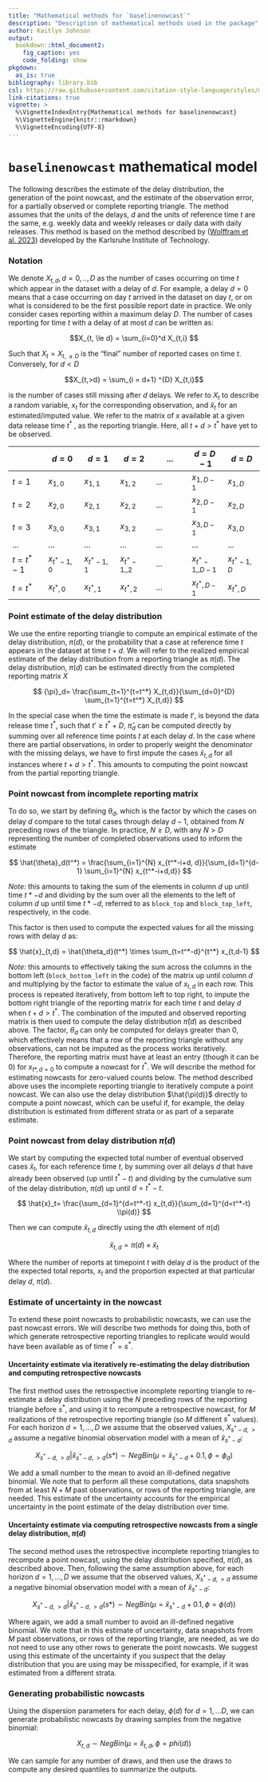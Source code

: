 ```yaml
---
title: "Mathematical methods for `baselinenowcast`"
description: "Description of mathematical methods used in the package"
author: Kaitlyn Johnson
output:
  bookdown::html_document2:
    fig_caption: yes
    code_folding: show
pkgdown:
  as_is: true
bibliography: library.bib
csl: https://raw.githubusercontent.com/citation-style-language/styles/master/apa-numeric-superscript-brackets.csl
link-citations: true
vignette: >
  %\VignetteIndexEntry{Mathematical methods for baselinenowcast}
  %\VignetteEngine{knitr::rmarkdown}
  %\VignetteEncoding{UTF-8}
---
```


# `baselinenowcast` mathematical model

The following describes the estimate of the delay distribution, the generation of the point nowcast, and the estimate of the observation error, for a partially observed or complete reporting triangle. The method assumes that the units of the delays, $d$ and the units of reference time $t$ are the same, e.g. weekly data and weekly releases or daily data with daily releases. This method is based on the method described by ([Wolffram et al. 2023](https://journals.plos.org/ploscompbiol/article?id=10.1371/journal.pcbi.1011394)) developed by the Karlsruhe Institute of Technology.

### Notation

We denote $X_{t,d}, d = 0, .., D$ as the number of cases occurring on time $t$ which appear in the dataset with a delay of $d$. For example, a delay $d = 0$ means that a case occurring on day $t$ arrived in the dataset on day $t$, or on what is considered to be the first possible report date in practice. We only consider cases reporting within a maximum delay $D$. The number of cases reporting for time $t$ with a delay of at most $d$ can be written as:

$$X_{t, \le d} = \sum_{i=0}^d X_{t,i} $$

Such that $X_t = X_{t, \le D}$ is the “final” number of reported cases on time $t$. Conversely, for $d < D$

$$X_{t,>d} = \sum_{i = d+1} ^{D} X_{t,i}$$

is the number of cases still missing after $d$ delays.
We refer to $X_t$ to describe a random variable, $x_t$ for the corresponding observation, and $\hat{x}_t$ for an estimated/imputed value.
We refer to the matrix of $x$ available at a given data release time $t^*$ , as the reporting triangle. Here, all $t+d>t^*$ have yet to be observed.

|   | $d = 0$ | $d = 1$ | $d=2$ | $...$ | $d= D-1$ | $d= D$ |
|-----------|-----------|-----------|-----------|-----------|-----------|-----------|
| $t=1$ | $x_{1,0}$ | $x_{1,1}$ | $x_{1,2}$ | $...$ | $x_{1,D-1}$ | $x_{1, D}$ |
| $t=2$ | $x_{2,0}$ | $x_{2,1}$ | $x_{2,2}$ | $...$ | $x_{2,D-1}$ | $x_{2, D}$ |
| $t=3$ | $x_{3,0}$ | $x_{3,1}$ | $x_{3,2}$ | $...$ | $x_{3,D-1}$ | $x_{3, D}$ |
| $...$ | $...$ | $...$ | $...$ | $...$ | $...$ | $...$ |
| $t=t^*-1$ | $x_{t^*-1,0}$ | $x_{t^*-1,1}$ | $x_{t^*-1,,2}$ | $...$ | $x_{t^*-1,,D-1}$ | $x_{t^*-1,D}$ |
| $t=t^*$ | $x_{t^*,0}$ | $x_{t^*,1}$ | $x_{t^*,2}$ | $...$ | $x_{t^*,D-1}$ | $x_{t^*, D}$ |

### Point estimate of the delay distribution

We use the entire reporting triangle to compute an empirical estimate of the delay distribution, $\pi(d)$, or the probability that a case at reference time $t$ appears in the dataset at time $t + d$. We will refer to the realized empirical estimate of the delay distribution from a reporting triangle as $\pi(d)$.
The delay distribution, $\pi(d)$ can be estimated directly from the completed reporting matrix $X$

$$
{\pi}_d= \frac{\sum_{t=1}^{t=t^*} X_{t,d}}{\sum_{d=0}^{D} \sum_{t=1}^{t=t^*} X_{t,d}}
$$

In the special case when the time the estimate is made $t'$, is beyond the data release time $t^{*}$, such that $t' \ge t^* + D$, $\hat{\pi}_d$ can be computed directly by summing over all reference time points $t$ at each delay $d$.
In the case where there are partial observations, in order to properly weight the denominator with the missing delays, we have to first impute the cases $\hat{x}_{t,d}$ for all instances where $t+d > t^*$. This amounts to computing the point nowcast from the partial reporting triangle.

### Point nowcast from incomplete reporting matrix

To do so, we start by defining $\theta_d$, which is the factor by which the cases on delay $d$ compare to the total cases through delay $d-1$, obtained from $N$ preceding rows of the triangle. In practice, $N \ge D$, with any $N > D$ representing the number of completed observations used to inform the estimate

$$
\hat{\theta}_d(t^*) = \frac{\sum_{i=1}^{N} x_{t^*-i+d, d}}{\sum_{d=1}^{d-1} \sum_{i=1}^{N} x_{t^*-i+d,d}}
$$

*Note:* this amounts to taking the sum of the elements in column $d$ up until time $t*-d$ and dividing by the sum over all the elements to the left of column $d$ up until time $t*-d$, referred to as `block_top` and `block_top_left`, respectively, in the code.

This factor is then used to compute the expected values for all the missing rows with delay $d$ as:

$$
\hat{x}_{t,d} = \hat{\theta_d}(t^*) \times \sum_{t=t^*-d}^{t^*} x_{t,d-1}
$$

*Note:* this amounts to effectively taking the sum across the columns in the bottom left (`block_bottom_left` in the code) of the matrix up until column $d$ and multiplying by the factor to estimate the value of $x_{t,d}$ in each row.
This process is repeated iteratively, from bottom left to top right, to impute the bottom right triangle of the reporting matrix for each time $t$ and delay $d$ when $t+d>t^*$. The combination of the imputed and observed reporting matrix is then used to compute the delay distribution $\hat{\pi}(d)$ as described above.
The factor, $\theta_d$ can only be computed for delays greater than 0, which effectively means that a row of the reporting triangle without any observations, can not be imputed as the process works iteratively. Therefore, the reporting matrix must have at least an entry (though it can be 0) for $x_{t*,d=0}$ to compute a nowcast for $t^*$. We will describe the method for estimating nowcasts for zero-valued counts below.
The method described above uses the incomplete reporting triangle to iteratively compute a point nowcast. We can also use the delay distribution $\hat{\pi(d)}$ directly to compute a point nowcast, which can be useful if, for example, the delay distribution is estimated from different strata or as part of a separate estimate.

### Point nowcast from delay distribution $\pi(d)$

We start by computing the expected total number of eventual observed cases $\hat{x}_t$, for each reference time $t$, by summing over all delays $d$ that have already been observed (up until $t^*-t$) and dividing by the cumulative sum of the delay distribution, $\pi(d)$ up until $d = t^*-t$.

$$
\hat{x}_t= \frac{\sum_{d=1}^{d=t^*-t} x_{t,d}}{\sum_{d=1}^{d=t^*-t} \\pi(d)}
$$

Then we can compute $\hat{x}_{t,d}$ directly using the $d$th element of $\pi(d)$

$$
\hat{x}_{t,d} = \pi(d) \times \hat{x}_t
$$

Where the number of reports at timepoint $t$ with delay $d$ is the product of the the expected total reports, $x_t$ and the proportion expected at that particular delay $d$, $\pi(d)$.

### Estimate of uncertainty in the nowcast

To extend these point nowcasts to probabilistic nowcasts, we can use the past nowcast errors. We will describe two methods for doing this, both of which generate retrospective reporting triangles to replicate would would have been available as of time $t^*=s^*$.

#### Uncertainty estimate via iteratively re-estimating the delay distribution and computing retrospective nowcasts

The first method uses the retrospective incomplete reporting triangle to re-estimate a delay distribution using the $N$ preceding rows of the reporting triangle before $s^*$, and using it to recompute a retrospective nowcast, for $M$ realizations of the retrospective reporting triangle (so $M$ different $s^*$ values).
For each horizon $d = 1, ..., D$ we assume that the observed values, $X_{s^*-d, >d}$ assume a negative binomial observation model with a mean of $\hat{x}_{s^*-d}$:

$$
X_{s^*-d,>d} | \hat{x}_{s^*-d, >d}(s*) \sim NegBin(\mu = \hat{x}_{s^*-d} + 0.1, \phi = \phi_d)
$$

We add a small number to the mean to avoid an ill-defined negative binomial. We note that to perform all these computations, data snapshots from at least $N +M$ past observations, or rows of the reporting triangle, are needed. This estimate of the uncertainty accounts for the empirical uncertainty in the point estimate of the delay distribution over time.

#### Uncertainty estimate via computing retrospective nowcasts from a single delay distribution, $\pi(d)$

The second method uses the retrospective incomplete reporting triangles to recompute a point nowcast, using the delay distribution specified, $\pi(d)$, as described above. Then, following the same assumption above, for each horizon $d = 1, ..., D$ we assume that the observed values, $X_{s^*-d, >d}$ assume a negative binomial observation model with a mean of $\hat{x}_{s^*-d}$:

$$
X_{s^*-d,>d} | \hat{x}_{s^*-d, >d}(s*) \sim NegBin(\mu = \hat{x}_{s^*-d} + 0.1, \phi = \phi(d))
$$

Where again, we add a small number to avoid an ill-defined negative binomial. We note that in this estimate of uncertainty, data snapshots from $M$ past observations, or rows of the reporting triangle, are needed, as we do not need to use any other rows to generate the point nowcasts. We suggest using this estimate of the uncertainty if you suspect that the delay distribution that you are using may be misspecified, for example, if it was estimated from a different strata.

### Generating probabilistic nowcasts

Using the dispersion parameters for each delay, $\phi(d)$ for $d = 1,...D$, we can generate probabilistic nowcasts by drawing samples from the negative binomial:

$$
X_{t,d} \sim NegBin(\mu = \hat{x}_{t,d}, \phi = phi(d))
$$

We can sample for any number of draws, and then use the draws to compute any desired quantiles to summarize the outputs.
